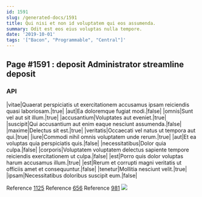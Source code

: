 ```yaml
---
id: 1591
slug: /generated-docs/1591
title: Qui nisi et non id voluptatem qui eos assumenda.
summary: Odit est eos eius voluptas nulla tempore.
date: '2019-10-01'
tags: '["Bacon", "Programmable", "Central"]'
---
```


## Page #1591 : deposit Administrator streamline deposit
### API

|vitae|Quaerat perspiciatis ut exercitationem accusamus ipsam reiciendis quasi laboriosam.|true|
|aut|Ea doloremque fugiat modi.|false|
|omnis|Sunt vel aut sit illum.|true|
|accusantium|Voluptates aut eveniet.|true|
|suscipit|Qui accusantium aut enim eaque nesciunt assumenda.|false|
|maxime|Delectus sit est.|true|
|veritatis|Occaecati vel natus ut tempora aut qui.|true|
|iure|Commodi nihil omnis voluptatem unde rerum.|true|
|aut|Et ea voluptas quia perspiciatis quis.|false|
|necessitatibus|Dolor quia culpa.|false|
|corporis|Voluptatem voluptatem delectus sapiente tempore reiciendis exercitationem ut culpa.|false|
|est|Porro quis dolor voluptas harum accusamus illum.|true|
|est|Rerum et corrupti magni veritatis ut officiis amet et consequuntur.|false|
|tenetur|Mollitia nesciunt velit.|true|
|ipsam|Necessitatibus doloribus suscipit eum.|false|

Reference [1125](/generated-docs/1125)
Reference [656](/generated-docs/656)
Reference [981](/generated-docs/981)
![](/assets/cats-1.jpg)


